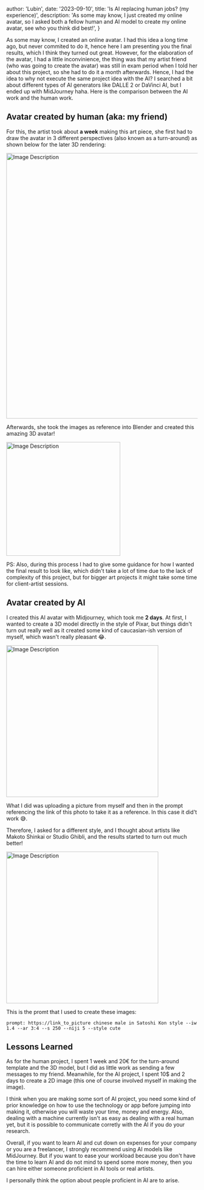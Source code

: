 
  author: 'Lubin',
  date: '2023-09-10',
  title: 'Is AI replacing human jobs? (my experience)',
  description:
    'As some may know, I just created my online avatar, so I asked both a fellow human and AI model to create my online avatar, see who you think did best!',
}


As some may know, I created an online avatar. I had this idea a long time ago, but never commited to do it, hence here I am presenting you the final results, which I think they turned out great. However, for the elaboration of the avatar, I had a little inconvinience, the thing was that my artist friend (who was going to create the avatar) was still in exam period when I told her about this project, so she had to do it a month afterwards.
Hence, I had the idea to why not execute the same project idea with the AI? I searched a bit about different types of AI generators like DALLE 2 or DaVinci AI, but I ended up with MidJourney haha. Here is the comparison between the AI work and the human work.


## Avatar created by human (aka: my friend)

For this, the artist took about **a week** making this art piece, she first had to draw the avatar in 3 different perspectives (also known as a turn-around) as shown below for the later 3D rendering:

<img src="/images/avatar_template.jpg" width="700px" alt="Image Description" />

Afterwards, she took the images as reference into Blender and created this amazing 3D avatar!

<img src="/images/avatar.gif" width="300px" alt="Image Description" />

PS: Also, during this process I had to give some guidance for how I wanted the final result to look like, which didn&apos;t take a lot of time due to the lack of complexity of this project, but for bigger art projects it might take some time for client-artist sessions.

## Avatar created by AI 

I created this AI avatar with Midjourney, which took me **2 days**. At first, I wanted to create a 3D model directly in the style of Pixar, but things didn&apos;t turn out really well as it created some kind of caucasian-ish version of myself, which wasn&apos;t really pleasant 😂.

<img src="/images/pixar.png" width="400px" alt="Image Description" />

What I did was uploading a picture from myself and then in the prompt referencing the link of this photo to take it as a reference. In this case it did&apos;t work 😅.

Therefore, I asked for a different style, and I thought about artists like Makoto Shinkai or Studio Ghibli, and the results started to turn out much better!

<img src="/images/lubin.png" width="400px" alt="Image Description" />

This is the promt that I used to create these images:

```
prompt: https://link_to_picture chinese male in Satoshi Kon style --iw 1.4 --ar 3:4 --s 250 --niji 5 --style cute
```

## Lessons Learned

As for the human project, I spent 1 week and 20€ for the turn-around template and the 3D model, but I did as little work as sending a few messages to my friend. Meanwhile, for the AI project, I spent 10$ and 2 days to create a 2D image (this one of course involved myself in making the image).

I think when you are making some sort of AI project, you need some kind of prior knowledge on how to use the technology or app before jumping into making it, otherwise you will waste your time, money and energy. Also, dealing with a machine currently isn&apos;t as easy as dealing with a real human yet, but it is possible to communicate corretly with the AI if you do your research.

Overall, if you want to learn AI and cut down on expenses for your company or you are a freelancer, I strongly recommend using AI models like MidJourney. But if you want to ease your workload because you don&apos;t have the time to learn AI and do not mind to spend some more money, then you can hire either someone proficient in AI tools or real artists.

I personally think the option about people proficient in AI are to arise.
